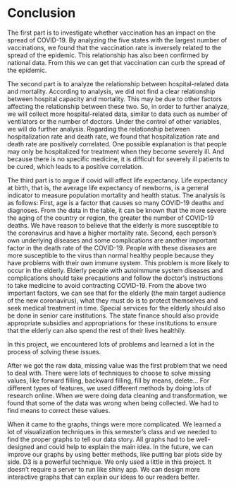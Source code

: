 # Conclusion

The first part is to investigate whether vaccination has an impact on the spread of COVID-19. By analyzing the five states with the largest number of vaccinations, we found that the vaccination rate is inversely related to the spread of the epidemic. This relationship has also been confirmed by national data. From this we can get that vaccination can curb the spread of the epidemic.

The second part is to analyze the relationship between hospital-related data and mortality. According to analysis, we did not find a clear relationship between hospital capacity and mortality. This may be due to other factors affecting the relationship between these two. So, in order to further analyze, we will collect more hospital-related data, similar to data such as number of ventilators or the number of doctors. Under the control of other variables, we will do further analysis. Regarding the relationship between hospitalization rate and death rate, we found that hospitalization rate and death rate are positively correlated. One possible explanation is that people may only be hospitalized for treatment when they become severely ill. And because there is no specific medicine, it is difficult for severely ill patients to be cured, which leads to a positive correlation. 

The third part is to argue if covid will affect life expectancy. Life expectancy at birth, that is, the average life expectancy of newborns, is a general indicator to measure population mortality and health status. The analysis is as follows: First, age is a factor that causes so many COVID-19 deaths and diagnoses. From the data in the table, it can be known that the more severe the aging of the country or region, the greater the number of COVID-19 deaths. We have reason to believe that the elderly is more susceptible to the coronavirus and have a higher mortality rate. Second, each person's own underlying diseases and some complications are another important factor in the death rate of the COVID-19. People with these diseases are more susceptible to the virus than normal healthy people because they have problems with their own immune system. This problem is more likely to occur in the elderly. Elderly people with autoimmune system diseases and complications should take precautions and follow the doctor's instructions to take medicine to avoid contracting COVID-19.
From the above two important factors, we can see that for the elderly (the main target audience of the new coronavirus), what they must do is to protect themselves and seek medical treatment in time. Special services for the elderly should also be done in senior care institutions. The state finance should also provide appropriate subsidies and appropriations for these institutions to ensure that the elderly can also spend the rest of their lives healthily.

In this project, we encountered lots of problems and learned a lot in the process of solving these issues. 

After we got the raw data, missing value was the first problem that we need to deal with. There were lots of techniques to choose to solve missing values, like forward filling, backward filling, fill by means, delete... For different types of features, we used different methods by doing lots of research online. When we were doing data cleaning and transformation, we found that some of the data was wrong when being collected. We had to find means to correct these values. 

When it came to the graphs, things were more complicated. We learned a lot of visualization techniques in this semester's class and we needed to find the proper graphs to tell our data story. All graphs had to be well-designed and could help to explain the main idea. In the future, we can improve our graphs by using better methods, like putting bar plots side by side. D3 is a powerful technique. We only used a little in this project. It doesn't require a server to run like shiny app. We can design more interactive graphs that can explain our ideas to our readers better.



